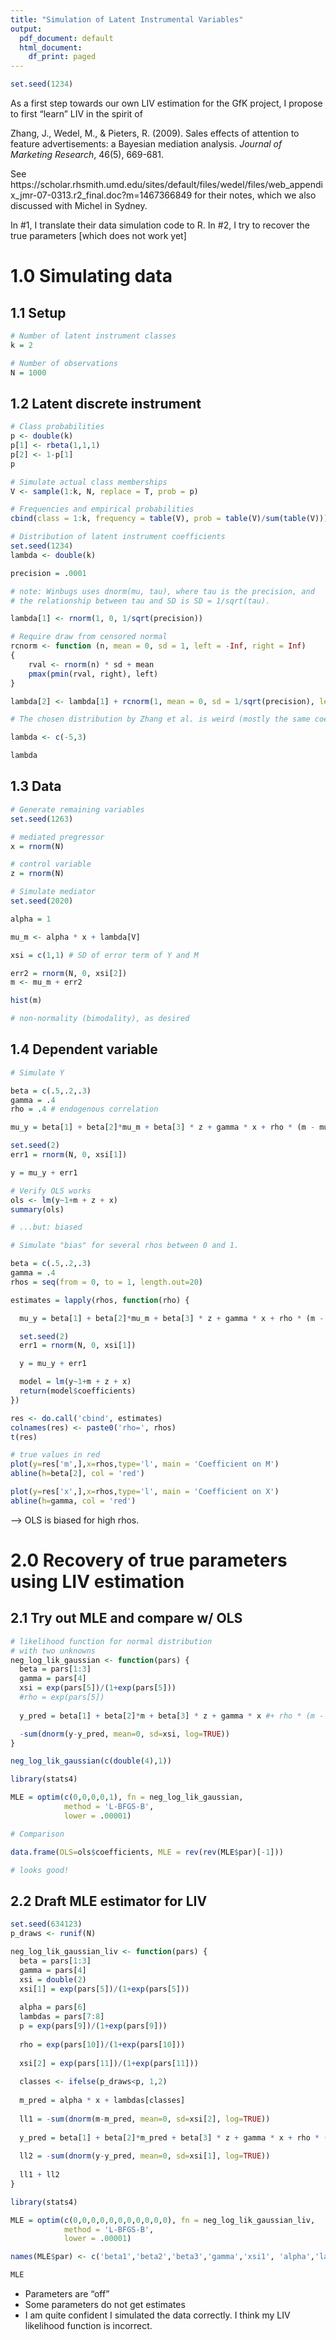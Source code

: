 ```yaml
---
title: "Simulation of Latent Instrumental Variables"
output:
  pdf_document: default
  html_document:
    df_print: paged
---
```


```r
set.seed(1234)
```

As a first step towards our own LIV estimation for the GfK project, I propose to first "learn" LIV in the spirit of 

Zhang, J., Wedel, M., & Pieters, R. (2009). Sales effects of attention to feature advertisements: a Bayesian mediation analysis. *Journal of Marketing Research*, 46(5), 669-681.

See https://scholar.rhsmith.umd.edu/sites/default/files/wedel/files/web_appendix_jmr-07-0313.r2_final.doc?m=1467366849 for their notes, which we also discussed with Michel in Sydney.

In #1, I translate their data simulation code to R.
In #2, I try to recover the true parameters [which does not work yet]

# 1.0 Simulating data

## 1.1 Setup

```r
# Number of latent instrument classes
k = 2 

# Number of observations
N = 1000
```

## 1.2 Latent discrete instrument

```r
# Class probabilities
p <- double(k)
p[1] <- rbeta(1,1,1) 
p[2] <- 1-p[1]
p
```

```r
# Simulate actual class memberships
V <- sample(1:k, N, replace = T, prob = p)

# Frequencies and empirical probabilities
cbind(class = 1:k, frequency = table(V), prob = table(V)/sum(table(V)))
```

```r
# Distribution of latent instrument coefficients
set.seed(1234)
lambda <- double(k)

precision = .0001

# note: Winbugs uses dnorm(mu, tau), where tau is the precision, and 
# the relationship between tau and SD is SD = 1/sqrt(tau).

lambda[1] <- rnorm(1, 0, 1/sqrt(precision))

# Require draw from censored normal
rcnorm <- function (n, mean = 0, sd = 1, left = -Inf, right = Inf) 
{
    rval <- rnorm(n) * sd + mean
    pmax(pmin(rval, right), left)
}

lambda[2] <- lambda[1] + rcnorm(1, mean = 0, sd = 1/sqrt(precision), left = 0+.0001)

# The chosen distribution by Zhang et al. is weird (mostly the same coefficients); hard-code to two other values.

lambda <- c(-5,3)

lambda
```
## 1.3 Data

```r
# Generate remaining variables
set.seed(1263)

# mediated pregressor
x = rnorm(N)

# control variable
z = rnorm(N)

```

```r
# Simulate mediator
set.seed(2020)

alpha = 1

mu_m <- alpha * x + lambda[V]

xsi = c(1,1) # SD of error term of Y and M

err2 = rnorm(N, 0, xsi[2])
m <- mu_m + err2

hist(m)

# non-normality (bimodality), as desired
```

## 1.4 Dependent variable

```r
# Simulate Y

beta = c(.5,.2,.3)
gamma = .4
rho = .4 # endogenous correlation

mu_y = beta[1] + beta[2]*mu_m + beta[3] * z + gamma * x + rho * (m - mu_m)

set.seed(2)
err1 = rnorm(N, 0, xsi[1])

y = mu_y + err1

# Verify OLS works
ols <- lm(y~1+m + z + x)
summary(ols)

# ...but: biased
```

```r
# Simulate "bias" for several rhos between 0 and 1.

beta = c(.5,.2,.3)
gamma = .4
rhos = seq(from = 0, to = 1, length.out=20)

estimates = lapply(rhos, function(rho) {

  mu_y = beta[1] + beta[2]*mu_m + beta[3] * z + gamma * x + rho * (m - mu_m)

  set.seed(2)
  err1 = rnorm(N, 0, xsi[1])

  y = mu_y + err1

  model = lm(y~1+m + z + x)
  return(model$coefficients)
})

res <- do.call('cbind', estimates)
colnames(res) <- paste0('rho=', rhos)
t(res)

# true values in red
plot(y=res['m',],x=rhos,type='l', main = 'Coefficient on M')
abline(h=beta[2], col = 'red')

plot(y=res['x',],x=rhos,type='l', main = 'Coefficient on X')
abline(h=gamma, col = 'red')

```

--> OLS is biased for high rhos.

# 2.0 Recovery of true parameters using LIV estimation

## 2.1 Try out MLE and compare w/ OLS

```r

# likelihood function for normal distribution
# with two unknowns
neg_log_lik_gaussian <- function(pars) {
  beta = pars[1:3]
  gamma = pars[4]
  xsi = exp(pars[5])/(1+exp(pars[5]))
  #rho = exp(pars[5])
  
  y_pred = beta[1] + beta[2]*m + beta[3] * z + gamma * x #+ rho * (m - mu_m)

  -sum(dnorm(y-y_pred, mean=0, sd=xsi, log=TRUE))
}

neg_log_lik_gaussian(c(double(4),1))

library(stats4)

MLE = optim(c(0,0,0,0,1), fn = neg_log_lik_gaussian,
            method = 'L-BFGS-B',
            lower = .00001)

# Comparison

data.frame(OLS=ols$coefficients, MLE = rev(rev(MLE$par)[-1]))

# looks good!
```

## 2.2 Draft MLE estimator for LIV
```r
set.seed(634123)
p_draws <- runif(N)

neg_log_lik_gaussian_liv <- function(pars) {
  beta = pars[1:3]
  gamma = pars[4]
  xsi = double(2)
  xsi[1] = exp(pars[5])/(1+exp(pars[5]))
  
  alpha = pars[6]
  lambdas = pars[7:8]
  p = exp(pars[9])/(1+exp(pars[9]))
  
  rho = exp(pars[10])/(1+exp(pars[10]))
  
  xsi[2] = exp(pars[11])/(1+exp(pars[11]))
  
  classes <- ifelse(p_draws<p, 1,2)
    
  m_pred = alpha * x + lambdas[classes]
  
  ll1 = -sum(dnorm(m-m_pred, mean=0, sd=xsi[2], log=TRUE))
  
  y_pred = beta[1] + beta[2]*m_pred + beta[3] * z + gamma * x + rho * (m - m_pred)
  
  ll2 = -sum(dnorm(y-y_pred, mean=0, sd=xsi[1], log=TRUE))
  
  ll1 + ll2
}

library(stats4)

MLE = optim(c(0,0,0,0,0,0,0,0,0,0,0), fn = neg_log_lik_gaussian_liv,
            method = 'L-BFGS-B',
            lower = .00001)

names(MLE$par) <- c('beta1','beta2','beta3','gamma','xsi1', 'alpha','lambda1','lambda2', 'prob_classmembership', 'rho', 'xsi2')

MLE


```

- Parameters are "off"
- Some parameters do not get estimates
- I am quite confident I simulated the data correctly. I think my LIV likelihood function is incorrect.